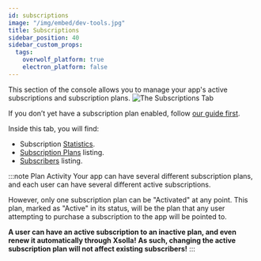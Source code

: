 ```yaml
---
id: subscriptions
image: "/img/embed/dev-tools.jpg"
title: Subscriptions
sidebar_position: 40
sidebar_custom_props:
  tags:
    overwolf_platform: true
    electron_platform: false
---
```


This section of the console allows you to manage your app's active subscriptions and subscription plans.
![The Subscriptions Tab](/assets/tools/developers-console/all-applications/subscriptions/index.jpg)

If you don’t yet have a subscription plan enabled, follow [our guide first](/start/monetize-your-app/subscriptions).

Inside this tab, you will find:
- Subscription [Statistics](subscriptions/statistics).
- [Subscription Plans](subscriptions/subscription-plans) listing.
- [Subscribers](subscriptions/subscribers) listing.

:::note Plan Activity
Your app can have several different subscription plans, and each user can have several different active subscriptions.

However, only one subscription plan can be "Activated" at any point. This plan, marked as "Active" in its status, will be the plan
that any user attempting to purchase a subscription to the app will be pointed to.

**A user can have an active subscription to an inactive plan, and even renew it automatically through Xsolla!**
**As such, changing the active subscription plan will not affect existing subscribers!**
:::